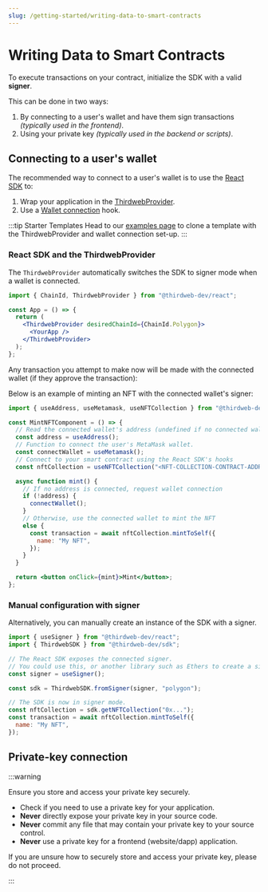 ```yaml
---
slug: /getting-started/writing-data-to-smart-contracts
---
```



# Writing Data to Smart Contracts

To execute transactions on your contract, initialize the SDK with a valid **signer**.

This can be done in two ways:

1. By connecting to a user's wallet and have them sign transactions _(typically used in the frontend)_.
2. Using your private key _(typically used in the backend or scripts)_.

## Connecting to a user's wallet

The recommended way to connect to a user's wallet is to use the [React SDK](/react) to:

1. Wrap your application in the [ThirdwebProvider](/react/react.thirdwebprovider).
2. Use a [Wallet connection](/react/category/wallet-connection) hook.

:::tip Starter Templates
Head to our [examples page](/examples) to clone a template with the ThirdwebProvider and wallet connection set-up.
:::

### React SDK and the ThirdwebProvider

The `ThirdwebProvider` automatically switches the SDK to signer mode when a wallet is connected.

```jsx title="App.jsx"
import { ChainId, ThirdwebProvider } from "@thirdweb-dev/react";

const App = () => {
  return (
    <ThirdwebProvider desiredChainId={ChainId.Polygon}>
      <YourApp />
    </ThirdwebProvider>
  );
};
```

Any transaction you attempt to make now will be made with the connected wallet (if they approve the transaction):

Below is an example of minting an NFT with the connected wallet's signer:

```jsx title="MintComponent.jsx"
import { useAddress, useMetamask, useNFTCollection } from "@thirdweb-dev/react";

const MintNFTComponent = () => {
  // Read the connected wallet's address (undefined if no connected wallet)
  const address = useAddress();
  // Function to connect the user's MetaMask wallet.
  const connectWallet = useMetamask();
  // Connect to your smart contract using the React SDK's hooks
  const nftCollection = useNFTCollection("<NFT-COLLECTION-CONTRACT-ADDRESS>");

  async function mint() {
    // If no address is connected, request wallet connection
    if (!address) {
      connectWallet();
    }
    // Otherwise, use the connected wallet to mint the NFT
    else {
      const transaction = await nftCollection.mintToSelf({
        name: "My NFT",
      });
    }
  }

  return <button onClick={mint}>Mint</button>;
};
```

### Manual configuration with signer

Alternatively, you can manually create an instance of the SDK with a signer.

```jsx
import { useSigner } from "@thirdweb-dev/react";
import { ThirdwebSDK } from "@thirdweb-dev/sdk";

// The React SDK exposes the connected signer.
// You could use this, or another library such as Ethers to create a signer object if you are not using the React SDK.
const signer = useSigner();

const sdk = ThirdwebSDK.fromSigner(signer, "polygon");

// The SDK is now in signer mode.
const nftCollection = sdk.getNFTCollection("0x...");
const transaction = await nftCollection.mintToSelf({
  name: "My NFT",
});
```

## Private-key connection

:::warning

Ensure you store and access your private key securely.

- Check if you need to use a private key for your application.
- **Never** directly expose your private key in your source code.
- **Never** commit any file that may contain your private key to your source control.
- **Never** use a private key for a frontend (website/dapp) application.

If you are unsure how to securely store and access your private key, please do not proceed.

:::

<SignerConnectionCodeTabs />
